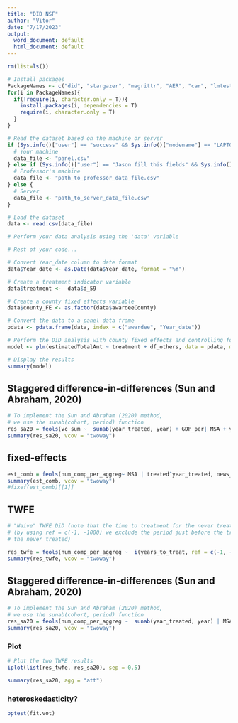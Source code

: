 ```yaml
---
title: "DID NSF"
author: "Vitor"
date: "7/17/2023"
output:
  word_document: default
  html_document: default
---
```


```r
rm(list=ls())  

# Install packages
PackageNames <- c("did", "stargazer", "magrittr", "AER", "car", "lmtest", "plm", "skedastic")
for(i in PackageNames){
  if(!require(i, character.only = T)){
    install.packages(i, dependencies = T)
    require(i, character.only = T)
  }
}

# Read the dataset based on the machine or server
if (Sys.info()["user"] == "success" && Sys.info()["nodename"] == "LAPTOP-GAME") {
  # Your machine
  data_file <- "panel.csv"
} else if (Sys.info()["user"] == "Jason fill this fields" && Sys.info()["nodename"] == "ProfessorMachineHostname") {
  # Professor's machine
  data_file <- "path_to_professor_data_file.csv"
} else {
  # Server
  data_file <- "path_to_server_data_file.csv"
}

# Load the dataset
data <- read.csv(data_file)

# Perform your data analysis using the 'data' variable

# Rest of your code...


```




```r
# Convert Year_date column to date format
data$Year_date <- as.Date(data$Year_date, format = "%Y")

# Create a treatment indicator variable
data$treatment <-  data$d_59

# Create a county fixed effects variable
data$county_FE <- as.factor(data$awardeeCounty)

# Convert the data to a panel data frame
pdata <- pdata.frame(data, index = c("awardee", "Year_date"))

# Perform the DiD analysis with county fixed effects and controlling for df_others
model <- plm(estimatedTotalAmt ~ treatment + df_others, data = pdata, model = "within", effect = "individual")

# Display the results
summary(model)
```





## Staggered difference-in-differences (Sun and Abraham, 2020)
```r
# To implement the Sun and Abraham (2020) method,
# we use the sunab(cohort, period) function
res_sa20 = feols(vc_sum ~  sunab(year_treated, year) + GDP_per| MSA + year, news_MSA_VC) # specifying the cluster here doesn't change anything
summary(res_sa20, vcov = "twoway")
```
## fixed-effects
```r
est_comb = feols(num_comp_per_aggreg~ MSA | treated^year_treated, news_MSA_VC )
summary(est_comb, vcov = "twoway")
#fixef(est_comb)[[1]]
```
## TWFE
```r
# "Naive" TWFE DiD (note that the time to treatment for the never treated is -1000)
# (by using ref = c(-1, -1000) we exclude the period just before the treatment and 
# the never treated)

res_twfe = feols(num_comp_per_aggreg ~  i(years_to_treat, ref = c(-1, -1000)) | MSA + year, news_MSA_VC)
summary(res_twfe, vcov = "twoway")
```
## Staggered difference-in-differences (Sun and Abraham, 2020)
```r
# To implement the Sun and Abraham (2020) method,
# we use the sunab(cohort, period) function
res_sa20 = feols(num_comp_per_aggreg ~  sunab(year_treated, year) | MSA + year, cluster = ~MSA, news_MSA_VC)
summary(res_sa20, vcov = "twoway")
```
### Plot
```r
# Plot the two TWFE results
iplot(list(res_twfe, res_sa20), sep = 0.5)
```
```r
summary(res_sa20, agg = "att")
```

### heteroskedasticity?
```r
bptest(fit.vot)
```




